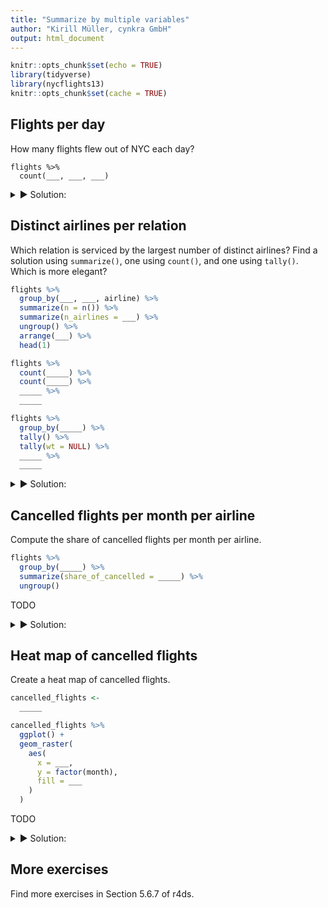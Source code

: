```yaml
---
title: "Summarize by multiple variables"
author: "Kirill Müller, cynkra GmbH"
output: html_document
---
```


```r
knitr::opts_chunk$set(echo = TRUE)
library(tidyverse)
library(nycflights13)
knitr::opts_chunk$set(cache = TRUE)
```

## Flights per day

How many flights flew out of NYC each day?

```
flights %>% 
  count(___, ___, ___)
```

<details>
<summary>&#x25BA; Solution:</summary>
```r
flights %>% 
  count(year, month, day)
```
</details>


## Distinct airlines per relation

Which relation is serviced by the largest number of distinct airlines? Find a solution using `summarize()`, one using `count()`, and one using `tally()`. Which is more elegant?

```r
flights %>%
  group_by(___, ___, airline) %>%
  summarize(n = n()) %>%
  summarize(n_airlines = ___) %>%
  ungroup() %>%
  arrange(___) %>%
  head(1)

flights %>%
  count(_____) %>%
  count(_____) %>%
  _____ %>%
  _____

flights %>%
  group_by(_____) %>%
  tally() %>%
  tally(wt = NULL) %>%
  _____ %>%
  _____
```

<details>
<summary>&#x25BA; Solution:</summary>
```r
flights %>%
  group_by(origin, dest, carrier) %>%
  summarize(n_flights = n()) %>%
  summarize(n_distinct_carriers = n()) %>%
  ungroup() %>% 
  arrange(desc(n_distinct_carriers))
```

Much shorter:

```r
flights %>%
  count(origin, dest, carrier) %>%
  count(origin, dest) %>% 
  ungroup() %>% 
  arrange(desc(nn))
```

Alternatively:

```r
flights %>%
  group_by(origin, dest, carrier) %>%
  tally() %>%
  tally(wt = NULL) %>%
  ungroup() %>%
  arrange(desc(nn))
```
</details>

## Cancelled flights per month per airline

Compute the share of cancelled flights per month per airline.

```r
flights %>% 
  group_by(_____) %>% 
  summarize(share_of_cancelled = _____) %>%
  ungroup()
```

TODO

<details>
<summary>&#x25BA; Solution:</summary>
```r
cancelled_flights <-
  flights %>% 
  group_by(carrier, month) %>% 
  summarize(share_of_cancelled = mean(is.na(dep_time))) %>%
  ungroup()

cancelled_flights
```
</details>

## Heat map of cancelled flights

Create a heat map of cancelled flights.

```r
cancelled_flights <-
  _____

cancelled_flights %>% 
  ggplot() +
  geom_raster(
    aes(
      x = ___,
      y = factor(month),
      fill = ___
    )
  )
```

TODO

<details>
<summary>&#x25BA; Solution:</summary>
```r
cancelled_flights %>%
  ggplot() +
  geom_raster(aes(x = carrier, y = factor(month), fill = share_of_cancelled))
```
</details>

## More exercises

Find more exercises in Section 5.6.7 of r4ds.
